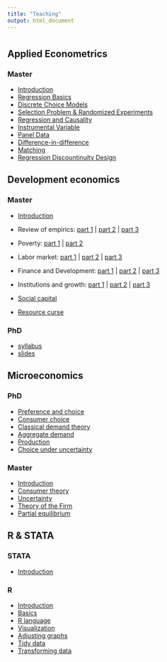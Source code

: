 ```yaml
---
title: "Teaching"
output: html_document
---
```


# {.tabset .tabset-pills .tabset-pills .tabset-pills}


## Applied Econometrics {.tabset .tabset-fade .tabset-fade}

### Master

- [Introduction](https://www.dropbox.com/s/xqdwc1fe80ayjrv/introduction.pdf?dl=1)
- [Regression Basics](https://www.dropbox.com/s/0k4qnernabw1inf/OLS.pdf?dl=1)
- [Discrete Choice Models](https://www.dropbox.com/s/s11ogjusxxh3tz1/ML.pdf?dl=1)
- [Selection Problem & Randomized Experiments](https://www.dropbox.com/s/01fky0f94n83kqi/Experiments.pdf?dl=0)
- [Regression and Causality](https://www.dropbox.com/s/lc6v5ph7no0au4h/CIA.pdf?dl=0)
- [Instrumental Variable](https://www.dropbox.com/s/u57sdy307sgsphu/IV.pdf?dl=0)
- [Panel Data](https://www.dropbox.com/s/ho8cidr4i3vg0iz/PanelData.pdf?dl=0)
- [Difference-in-difference](https://www.dropbox.com/s/kuq98an531pqc7v/DiD.pdf?dl=0)
- [Matching](https://www.dropbox.com/s/kuq98an531pqc7v/DiD.pdf?dl=0)
- [Regression Discountinuity Design](https://www.dropbox.com/s/kuq98an531pqc7v/DiD.pdf?dl=0)

## Development economics {.tabset .tabset-fade .tabset-fade}

### Master
- [Introduction](https://www.dropbox.com/s/l5ad5ahwdalxtq0/DevMSC1.pdf?dl=1)

- Review of empirics:   [part 1](https://www.dropbox.com/s/c365wkv6zzsdgmi/DevMSC2.pdf?dl=1) |   [part 2](https://www.dropbox.com/s/1phqcrvio89a3yt/DevMSC3.pdf?dl=1) |   [part 3](https://www.dropbox.com/s/24y3re79imafi9g/DevMSC4.pdf?dl=1)

- Poverty:  [part 1](https://www.dropbox.com/s/ws2g7fish0l1x5d/DevMSC5.pdf?dl=1) |   [part 2](https://www.dropbox.com/s/cjnrrr5k7hzmbo8/DevMSC6.pdf?dl=1)

- Labor market: [part 1](https://www.dropbox.com/s/wy8sk9rds6mflty/DevMSC13.pdf?dl=1) |   [part 2](https://www.dropbox.com/s/9a5ofrtccalgrjy/DevMSC14.pdf?dl=1) |  [part 3](https://www.dropbox.com/s/5kax9dwkxgdtbs8/DevMSC15.pdf?dl=1)

- Finance and Development: [part 1](https://www.dropbox.com/s/sdbkc81owa37lop/DevFin1.pdf?dl=0) |  [part 2](https://www.dropbox.com/s/5phixmokifhxiw9/DevFin2.pdf?dl=0)  | [part 3](https://www.dropbox.com/s/huttu8zh9iwjzu8/DevFin3.pdf?dl=0)

- Institutions and growth: [part 1](https://www.dropbox.com/s/dx79esq1c9uni26/DevMSC7.pdf?dl=1) |  [part 2](https://www.dropbox.com/s/3jedwa6oenospcg/DevMSC8.pdf?dl=1)  | [part 3](https://www.dropbox.com/s/v4h5a3r2iol45a3/DevMSC9.pdf?dl=1)

- [Social capital](https://www.dropbox.com/s/g4d619hy0gc2ren/DevMSC10.pdf?dl=1)

- [Resource curse](https://www.dropbox.com/s/q7s3z4vfgl8a7gn/DevMSC11.pdf?dl=1)


### PhD
- [syllabus](https://www.dropbox.com/s/iurbfjuotqpiofy/Course%20syllabus.docx?dl=1)    
- [slides](https://www.dropbox.com/s/ir6kgh9cm72pxnf/DevPhD.pdf?dl=1)


## Microeconomics {.tabset .tabset-fade .tabset-fade}

### PhD 
- [Preference and choice](https://www.dropbox.com/s/jbd8thpuhzg57ao/MicroPhD1.pdf?dl=1)
- [Consumer choice]() 
- [Classical demand theory]()
- [Aggregate demand]()
- [Production]()
- [Choice under uncertainty]()   

### Master
- [Introduction](https://www.dropbox.com/s/9u93c63x01qmo8z/intro.pdf?dl=1)
- [Consumer theory](https://www.dropbox.com/s/pxqtqo9rk9k8ojc/CONSUMER.pdf?dl=1) 
- [Uncertainty](https://www.dropbox.com/s/itzp0ic92oye8m4/risk.pdf?dl=1)
- [Theory of the Firm](https://www.dropbox.com/s/76zv8340vf0wpkp/firm.pdf?dl=1)
- [Partial equilibrium](https://www.dropbox.com/s/vxkp12oo535ai1l/partial%20equilibrium.pdf?dl=1)


[//]: <> (## Public economics)
[//]: <> (- [syllabus](https://www.dropbox.com/s/srfpjiz1t5l19kx/Taxation%20syllabus.docx?dl=1))    



## R \& STATA {.tabset .tabset-fade .tabset-fade}

### STATA
- [Introduction](rstata.html)

[//]: <> (- [Exercise 1](https://www.dropbox.com/s/hem67p300cfgetj/Stata1.pdf?dl=1)
- [Exercise 2](https://www.dropbox.com/s/528kdc375f2fepq/Stata2.pdf?dl=1)
- [Exercise 3](https://www.dropbox.com/s/9hjyd2hv3n6t9to/Stata3.pdf?dl=1))

### R
- [Introduction](https://www.dropbox.com/s/57zbl4d72w60yae/01-Intro.pdf?dl=1)
- [Basics](https://www.dropbox.com/s/mfmo0zclcsgy95q/02-The-R-Language-Part-1.pdf?dl=1)
- [R language](https://www.dropbox.com/s/mal5m1p61uuut1w/03-The-R-Language-Part-2.pdf?dl=1)
- [Visualization](https://www.dropbox.com/s/6iqja01owwhpfee/04-Visualizing-Data.pdf?dl=1)
- [Adjusting graphs](https://www.dropbox.com/s/8rmabq79n1yojeb/05-Adjusting-Graphs.pdf?dl=1)
- [Tidy data](https://www.dropbox.com/s/sex16ruyvw1m5uo/06-Tidy-Data.pdf?dl=1)
- [Transforming data](https://www.dropbox.com/s/q4d3p7uoc80y5hk/07-Transforming-Data.pdf?dl=0)
